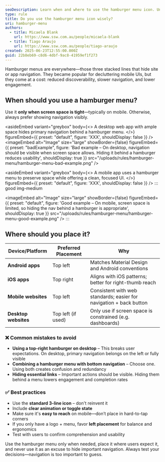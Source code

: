 ```yaml
---
seoDescription: Learn when and where to use the hamburger menu icon. Understand platform conventions, user expectations, and when it's best to avoid hiding navigation.
type: rule
title: Do you use the hamburger menu icon wisely?
uri: hamburger-menu
authors:
  - title: Micaela Blank
    url: https://www.ssw.com.au/people/micaela-blank
  - title: Tiago Araujo
    url: https://www.ssw.com.au/people/tiago-araujo
created: 2025-06-23T12:55:00.000Z
guid: 22b8eb69-c8d6-4dbf-9ac8-41959ef1f273
---
```


Hamburger menus are everywhere—those three stacked lines that hide site or app navigation. They became popular for decluttering mobile UIs, but they come at a cost: reduced discoverability, slower navigation, and lower engagement.
## When should you use a hamburger menu?

Use it **only when screen space is tight**—typically on mobile. Otherwise, always prefer showing navigation visibly.

<asideEmbed
  variant="greybox"
  body={<>
    A desktop web app with ample space hides primary navigation behind a hamburger menu.
  </>}
  figureEmbed={{
    preset: "default",
    figure: 'XXX',
    shouldDisplay: false
  }}
/>
<imageEmbed
  alt="Image"
  size="large"
  showBorder={false}
  figureEmbed={{
    preset: "badExample",
    figure: 'Bad example – On desktop, navigation should be visible when screen space allows. Hiding it behind a hamburger reduces usability',
    shouldDisplay: true
  }}
  src="/uploads/rules/hamburger-menu/hamburger-menu-bad-example.png"
/>

<asideEmbed
  variant="greybox"
  body={<>
    A mobile app uses a hamburger menu to preserve space while offering a clean, focused UI.
  </>}
  figureEmbed={{
    preset: "default",
    figure: 'XXX',
    shouldDisplay: false
  }}
/>
::: good img-medium

<imageEmbed
  alt="Image"
  size="large"
  showBorder={false}
  figureEmbed={{
    preset: "default",
    figure: 'Good example – On mobile, screen space is limited, so hiding the nav behind a hamburger is appropriate',
    shouldDisplay: true
  }}
  src="/uploads/rules/hamburger-menu/hamburger-menu-good-example.png"
/>
:::

## Where should you place it?

| Device/Platform      | Preferred Placement | Why                                                                 |
|----------------------|---------------------|----------------------------------------------------------------------|
| **Android apps**     | Top left            | Matches Material Design and Android conventions                     |
| **iOS apps**         | Top right           | Aligns with iOS patterns; better for right-thumb reach              |
| **Mobile websites**  | Top left            | Consistent with web standards; easier for navigation + back button  |
| **Desktop websites** | Top left (if used)  | Only use if screen space is constrained (e.g. dashboards)           |

### ❌ Common mistakes to avoid

* **Using a top-right hamburger on desktop** – This breaks user expectations. On desktop, primary navigation belongs on the left or fully visible
* **Combining a hamburger menu with bottom navigation** – Choose one. Using both creates confusion and redundancy
* **Hiding essential links** – Important actions should be visible. Hiding them behind a menu lowers engagement and completion rates

### ✅ Best practices

* Use the **standard 3-line icon** – don't reinvent it
* Include **clear animation or toggle state**
* Make sure it's **easy to reach** on mobile—don’t place in hard-to-tap corners
* If you only have a logo + menu, favor **left placement** for balance and ergonomics
* Test with users to confirm comprehension and usability

Use the hamburger menu only when needed, place it where users expect it, and never use it as an excuse to hide important navigation. Always test your decisions—navigation is too important to guess.